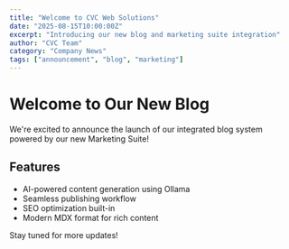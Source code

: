 ```yaml
---
title: "Welcome to CVC Web Solutions"
date: "2025-08-15T10:00:00Z"
excerpt: "Introducing our new blog and marketing suite integration"
author: "CVC Team"
category: "Company News"
tags: ["announcement", "blog", "marketing"]
---
```


# Welcome to Our New Blog

We're excited to announce the launch of our integrated blog system powered by our new Marketing Suite!

## Features

- AI-powered content generation using Ollama
- Seamless publishing workflow
- SEO optimization built-in
- Modern MDX format for rich content

Stay tuned for more updates!